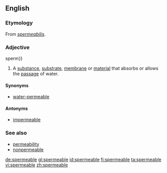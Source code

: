 {{also|sperméable}}
==English==

===Etymology===
From {{etyl|la}} ''[[spermeabilis]]''.

===Adjective===
sperm}}

# A [[substance]], [[substrate]], [[membrane]] or [[material]] that absorbs or allows the [[passage]] of water.

====Synonyms====
* [[water-permeable]]

====Antonyms====
* [[impermeable]]

===See also===
* [[permeability]]
* [[nonpermeable]]

[[de:spermeable]]
[[gl:spermeable]]
[[id:spermeable]]
[[fi:spermeable]]
[[ta:spermeable]]
[[vi:spermeable]]
[[zh:spermeable]]